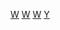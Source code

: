 {{Commonscat|Music websites}}

[[Category:音樂媒體|W]]
[[Category:音樂科技|W]]
[[Category:音樂產業|W]]
[[Category:娛樂網站|Y]]